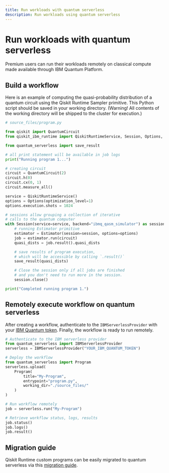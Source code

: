 ```yaml
---
title: Run workloads with quantum serverless
description: Run workloads using quantum serverless
---
```


# Run workloads with quantum serverless

Premium users can run their workloads remotely on classical compute made available through IBM Quantum Platform.

## Build a workflow

Here is an example of computing the quasi-probability distribution of a quantum circuit using the Qiskit Runtime Sampler primitive. This Python script should be saved in your working directory. (Warning! All contents of the working directory will be shipped to the cluster for execution.)

```python
# source_files/program.py

from qiskit import QuantumCircuit
from qiskit_ibm_runtime import QiskitRuntimeService, Session, Options, Estimator

from quantum_serverless import save_result

# all print statement will be available in job logs
print("Running program 1...")

# creating circuit
circuit = QuantumCircuit(2)
circuit.h(0)
circuit.cx(0, 1)
circuit.measure_all()

service = QiskitRuntimeService()
options = Options(optimization_level=1)
options.execution.shots = 1024

# sessions allow grouping a collection of iterative
# calls to the quantum computer
with Session(service=service, backend="ibmq_qasm_simulator") as session:
    # running Estimator primitive
    estimator = Estimator(session=session, options=options)
    job = estimator.run(circuit)
    quasi_dists = job.result().quasi_dists

    # save results of program execution,
    # which will be accessible by calling `.result()`
    save_result(quasi_dists)

    # Close the session only if all jobs are finished
    # and you don't need to run more in the session.
    session.close()

print("Completed running program 1.")
```

## Remotely execute workflow on quantum serverless

After creating a workflow, authenticate to the `IBMServerlessProvider` with your [IBM Quantum token](account-management). Finally, the workflow is ready to run remotely.

```python
# Authenticate to the IBM serverless provider
from quantum_serverless import IBMServerlessProvider
serverless = IBMServerlessProvider("YOUR_IBM_QUANTUM_TOKEN")

# Deploy the workflow
from quantum_serverless import Program
serverless.upload(
    Program(
        title="My-Program",
        entrypoint="program.py",
        working_dir="./source_files/"
    )
)

# Run workflow remotely
job = serverless.run("My-Program")

# Retrieve workflow status, logs, results
job.status()
job.logs()
job.result()
```

## Migration guide

Qiskit Runtime custom programs can be easily migrated to quantum serverless via this [migration guide](https://qiskit-extensions.github.io/quantum-serverless/migration/migration_from_qiskit_runtime_programs.html).
